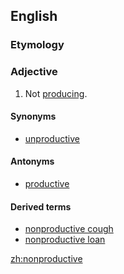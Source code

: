 ==English==

===Etymology===
{{prefix|non|productive}}

===Adjective===
{{en-adj}}

#Not [[producing]].  

====Synonyms====
* [[unproductive]]

====Antonyms====
* [[productive]]

====Derived terms====
*[[nonproductive cough]]
*[[nonproductive loan]]

[[zh:nonproductive]]